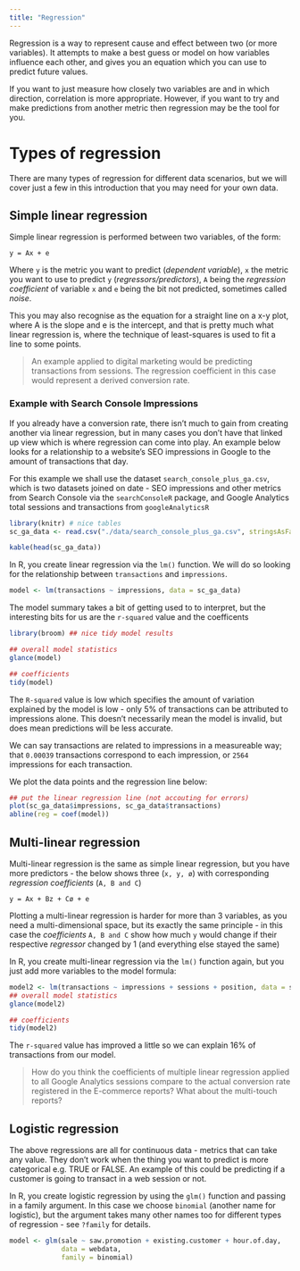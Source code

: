 ```yaml
---
title: "Regression"
---
```


Regression is a way to represent cause and effect between two (or more variables).  It attempts to make a best guess or model on how variables influence each other, and gives you an equation which you can use to predict future values.

If you want to just measure how closely two variables are and in which direction, correlation is more appropriate.  However, if you want to try and make predictions from another metric then regression may be the tool for you.

# Types of regression

There are many types of regression for different data scenarios, but we will cover just a few in this introduction that you may need for your own data.

## Simple linear regression

Simple linear regression is performed between two variables, of the form:

```
y = Ax + e
```

Where `y` is the metric you want to predict (*dependent variable*), `x` the metric you want to use to predict `y` (*regressors/predictors*), `A` being the *regression coefficient* of variable `x` and `e` being the bit not predicted, sometimes called *noise*.

This you may also recognise as the equation for a straight line on a x-y plot, where A is the slope and e is the intercept, and that is pretty much what linear regression is, where the technique of least-squares is used to fit a line to some points.

> An example applied to digital marketing would be predicting transactions from sessions.  The regression coefficient in this case would represent a derived conversion rate.

### Example with Search Console Impressions

If you already have a conversion rate, there isn't much to gain from creating another via linear regression, but in many cases you don't have that linked up view which is where regression can come into play.  An example below looks for a relationship to a website's SEO impressions in Google to the amount of transactions that day.

For this example we shall use the dataset `search_console_plus_ga.csv`, which is two datasets joined on date - SEO impressions and other metrics from Search Console via the `searchConsoleR` package, and Google Analytics total sessions and transactions from `googleAnalyticsR`

```r
library(knitr) # nice tables
sc_ga_data <- read.csv("./data/search_console_plus_ga.csv", stringsAsFactors = FALSE)

kable(head(sc_ga_data))
```

In R, you create linear regression via the `lm()` function.  We will do so looking for the relationship between `transactions` and `impressions`.

```r

model <- lm(transactions ~ impressions, data = sc_ga_data)
```

The model summary takes a bit of getting used to to interpret, but the interesting bits for us are the `r-squared` value and the coefficents

```r
library(broom) ## nice tidy model results

## overall model statistics
glance(model)

## coefficients
tidy(model)
```


The `R-squared` value is low which specifies the amount of variation explained by the model is low - only 5% of transactions can be attributed to impressions alone.  This doesn't necessarily mean the model is invalid, but does mean predictions will be less accurate. 

We can say transactions are related to impressions in a measureable way; that `0.00039` transactions correspond to each impression, or `2564` impressions for each transaction.

We plot the data points and the regression line below:

```r
## put the linear regression line (not accouting for errors)
plot(sc_ga_data$impressions, sc_ga_data$transactions)
abline(reg = coef(model))
```

## Multi-linear regression

Multi-linear regression is the same as simple linear regression, but you have more predictors - the below shows three (`x, y, ø`) with corresponding *regression coefficients* (`A, B and C`)

```
y = Ax + Bz + Cø + e
```

Plotting a multi-linear regression is harder for more than 3 variables, as you need a multi-dimensional space, but its exactly the same principle - in this case the *coefficients* `A, B and C` show how much `y` would change if their respective *regressor* changed by 1 (and everything else stayed the same)

In R, you create multi-linear regression via the `lm()` function again, but you just add more variables to the model formula:

```r
model2 <- lm(transactions ~ impressions + sessions + position, data = sc_ga_data)
## overall model statistics
glance(model2)

## coefficients
tidy(model2)
```

The `r-squared` value has improved a little so we can explain 16% of transactions from our model.

> How do you think the coefficients of multiple linear regression applied to all Google Analytics sessions compare to the actual conversion rate registered in the E-commerce reports?  What about the multi-touch reports?

## Logistic regression

The above regressions are all for continuous data - metrics that can take any value.  They don't work when the thing you want to predict is more categorical e.g. TRUE or FALSE.  An example of this could be predicting if a customer is going to transact in a web session or not.

In R, you create logistic regression by using the `glm()` function and passing in a family argument.  In this case we choose `binomial` (another name for logistic), but the argument takes many other names too for different types of regression - see `?family` for details.

```r
model <- glm(sale ~ saw.promotion + existing.customer + hour.of.day, 
             data = webdata, 
             family = binomial)

```
